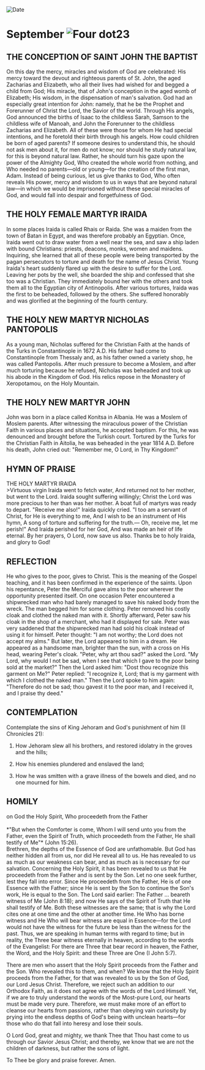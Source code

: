 
<RunningHead />
<Image src="/title-imprint.png" height={68} width={50} alt="Date" className="title-imprint"/>

# <div id="date">September <Image className="four-dot" src="/four-dot.png" height={15} width={15} alt="Four dot" />23</div>

## THE CONCEPTION OF SAINT JOHN THE BAPTIST

On this day the mercy, miracles and wisdom of God are celebrated: His mercy toward the devout and righteous parents of St. John, the aged Zacharias and Elizabeth, who all their lives had wished for and begged a child from God; His miracle, that of John's conception in the aged womb of Elizabeth; His wisdom, in the dispensation of man's salvation. God had an especially great intention for John: namely, that he be the Prophet and Forerunner of Christ the Lord, the Savior of the world. Through His angels, God announced the births of Isaac to the childless Sarah, Samson to the childless wife of Manoah, and John the Forerunner to the childless Zacharias and Elizabeth. All of these were those for whom He had special intentions, and he foretold their birth through his angels. How could children be born of aged parents? If someone desires to understand this, he should not ask men about it, for men do not know; nor should he study natural law, for this is beyond natural law. Rather, he should turn his gaze upon the power of the Almighty God, Who created the whole world from nothing, and Who needed no parents—old or young—for the creation of the first man, Adam. Instead of being curious, let us give thanks to God, Who often reveals His power, mercy and wisdom to us in ways that are beyond natural law—in which we would be imprisoned without these special miracles of God, and would fall into despair and forgetfulness of God.

## THE HOLY FEMALE MARTYR IRAIDA

In some places Iraida is called Rhais or Raida. She was a maiden from the town of Batan in Egypt, and was therefore probably an Egyptian. Once, Iraida went out to draw water from a well near the sea, and saw a ship laden with bound Christians: priests, deacons, monks, women and maidens. Inquiring, she learned that all of these people were being transported by the pagan persecutors to torture and death for the name of Jesus Christ. Young Iraida's heart suddenly flared up with the desire to suffer for the Lord. Leaving her pots by the well, she boarded the ship and confessed that she too was a Christian. They immediately bound her with the others and took them all to the Egyptian city of Antinopolis. After various tortures, Iraida was the first to be beheaded, followed by the others. She suffered honorably and was glorified at the beginning of the fourth century.

## THE HOLY NEW MARTYR NICHOLAS PANTOPOLIS

As a young man, Nicholas suffered for the Christian Faith at the hands of the Turks in Constantinople in 1672 A.D. His father had come to Constantinople from Thessaly and, as his father owned a variety shop, he was called Pantopolis. After much pressure to become a Moslem, and after much torturing because he refused, Nicholas was beheaded and took up his abode in the Kingdom of God. His relics repose in the Monastery of Xeropotamou, on the Holy Mountain.

## THE HOLY NEW MARTYR JOHN

John was born in a place called Konitsa in Albania. He was a Moslem of Moslem parents. After witnessing the miraculous power of the Christian Faith in various places and situations, he accepted baptism. For this, he was denounced and brought before the Turkish court. Tortured by the Turks for the Christian Faith in Aitolia, he was beheaded in the year 1814 A.D. Before his death, John cried out: "Remember me, O Lord, in Thy Kingdom!"


## HYMN OF PRAISE
<div style={{textAlign:'center', color:'crimson', fontWeight:'bold'}}>
THE HOLY MARTYR IRAIDA
</div>
>Virtuous virgin Iraida went to fetch water,  
And returned not to her mother, but went to the Lord.  
Iraida sought suffering willingly;  
Christ the Lord was more precious to her than was her mother.  
A boat full of martyrs was ready to depart.  
"Receive me also!" Iraida quickly cried.  
"I too am a servant of Christ, for He is everything to me,   
And I wish to be an instrument of His hymn,   
A song of torture and suffering for the truth.—  
Oh, receive me, let me perish!"  
And Iraida perished for her God,  
And was made an heir of life eternal.  
By her prayers, O Lord, now save us also.  
Thanks be to holy Iraida, and glory to God!  


## REFLECTION

He who gives to the poor, gives to Christ. This is the meaning of the Gospel teaching, and it has been confirmed in the experience of the saints. Upon his repentance, Peter the Merciful gave alms to the poor wherever the opportunity presented itself. On one occasion Peter encountered a shipwrecked man who had barely managed to save his naked body from the wreck. The man begged him for some clothing. Peter removed his costly cloak and clothed the naked man with it. Shortly afterward, Peter saw his cloak in the shop of a merchant, who had it displayed for sale. Peter was very saddened that the shipwrecked man had sold his cloak instead of using it for himself. Peter thought: "I am not worthy; the Lord does not accept my alms." But later, the Lord appeared to him in a dream. He appeared as a handsome man, brighter than the sun, with a cross on His head, wearing Peter's cloak. "Peter, why art thou sad?" asked the Lord. "My Lord, why would I not be sad, when I see that which I gave to the poor being sold at the market?" Then the Lord asked him: "Dost thou recognize this garment on Me?" Peter replied: "I recognize it, Lord; that is my garment with which I clothed the naked man." Then the Lord spoke to him again: "Therefore do not be sad; thou gavest it to the poor man, and I received it, and I praise thy deed."


## CONTEMPLATION

Contemplate the sins of King Jehoram and God's punishment of him (II Chronicles 21):

1. How Jehoram slew all his brothers, and restored idolatry in the groves and the hills;

2. How his enemies plundered and enslaved the land;

3. How he was smitten with a grave illness of the bowels and died, and no one mourned for him.


## HOMILY
<div style={{textAlign:'center', color:'crimson', fontWeight:'bold'}}>
on God the Holy Spirit, Who proceedeth from the Father
</div>
<br />
<div style={{textAlign:'right'}}>
*"But when the Comforter is come, Whom I will send unto you from the Father, even the Spirit of Truth, which proceedeth from the Father, He shall testify of Me"* (John 15:26).
</div>
Brethren, the depths of the Essence of God are unfathomable. But God has neither hidden all from us, nor did He reveal all to us. He has revealed to us as much as our weakness can bear, and as much as is necessary for our salvation. Concerning the Holy Spirit, it has been revealed to us that He proceedeth from the Father and is sent by the Son. Let no one seek further, lest they fall into error. Since He proceedeth from the Father, He is of one Essence with the Father; since He is sent by the Son to continue the Son's work, He is equal to the Son. The Lord said earlier: The Father … beareth witness of Me (John 8:18); and now He says of the Spirit of Truth that He shall testify of Me. Both these witnesses are the same; that is why the Lord cites one at one time and the other at another time. He Who has borne witness and He Who will bear witness are equal in Essence—for the Lord would not have the witness for the future be less than the witness for the past. Thus, we are speaking in human terms with regard to time; but in reality, the Three bear witness eternally in heaven, according to the words of the Evangelist: For there are Three that bear record in heaven, the Father, the Word, and the Holy Spirit: and these Three are One (I John 5:7).

There are men who assert that the Holy Spirit proceeds from the Father and the Son. Who revealed this to them, and when? We know that the Holy Spirit proceeds from the Father, for that was revealed to us by the Son of God, our Lord Jesus Christ. Therefore, we reject such an addition to our Orthodox Faith, as it does not agree with the words of the Lord Himself. Yet, if we are to truly understand the words of the Most-pure Lord, our hearts must be made very pure. Therefore, we must make more of an effort to cleanse our hearts from passions, rather than obeying vain curiosity by prying into the endless depths of God's being with unclean hearts—for those who do that fall into heresy and lose their souls. 

O Lord God, great and mighty, we thank Thee that Thou hast come to us through our Savior Jesus Christ; and thereby, we know that we are not the children of darkness, but rather the sons of light.

To Thee be glory and praise forever. Amen.